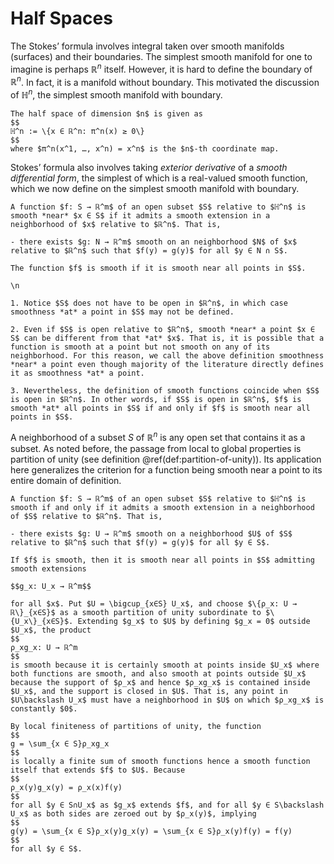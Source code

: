 Half Spaces
===

The Stokes' formula involves integral taken over smooth manifolds (surfaces) and their boundaries. The simplest smooth manifold for one to imagine is perhaps $ℝ^n$ itself. However, it is hard to define the boundary of $ℝ^n$. In fact, it is a manifold without boundary. This motivated the discussion of $ℍ^n$, the simplest smooth manifold with boundary. 

```definition

The half space of dimension $n$ is given as 
$$
ℍ^n := \{x ∈ ℝ^n: π^n(x) ≥ 0\}
$$
where $π^n(x^1, …, x^n) = x^n$ is the $n$-th coordinate map. 

```

Stokes' formula also involves taking *exterior derivative* of a *smooth differential form*, the simplest of which is a real-valued smooth function, which we now define on the simplest smooth manifold with boundary.


```definition

A function $f: S → ℝ^m$ of an open subset $S$ relative to $ℍ^n$ is smooth *near* $x ∈ S$ if it admits a smooth extension in a neighborhood of $x$ relative to $ℝ^n$. That is, 

- there exists $g: N → ℝ^m$ smooth on an neighborhood $N$ of $x$ relative to $ℝ^n$ such that $f(y) = g(y)$ for all $y ∈ N ∩ S$.

The function $f$ is smooth if it is smooth near all points in $S$. 

```

```remark

\n

1. Notice $S$ does not have to be open in $ℝ^n$, in which case smoothness *at* a point in $S$ may not be defined. 

2. Even if $S$ is open relative to $ℝ^n$, smooth *near* a point $x ∈ S$ can be different from that *at* $x$. That is, it is possible that a function is smooth at a point but not smooth on any of its neighborhood. For this reason, we call the above definition smoothness *near* a point even though majority of the literature directly defines it as smoothness *at* a point.

3. Nevertheless, the definition of smooth functions coincide when $S$ is open in $ℝ^n$. In other words, if $S$ is open in $ℝ^n$, $f$ is smooth *at* all points in $S$ if and only if $f$ is smooth near all points in $S$. 

```

A neighborhood of a subset $S$ of $ℝ^n$ is any open set that contains it as a subset. As noted before, the passage from local to global properties is partition of unity (see definition \@ref(def:partition-of-unity)). Its application here generalizes the criterion for a function being smooth near a point to its entire domain of definition. 

```theorem

A function $f: S → ℝ^m$ of an open subset $S$ relative to $ℍ^n$ is smooth if and only if it admits a smooth extension in a neighborhood of $S$ relative to $ℝ^n$. That is, 

- there exists $g: U → ℝ^m$ smooth on a neighborhood $U$ of $S$ relative to $ℝ^n$ such that $f(y) = g(y)$ for all $y ∈ S$. 

```

```proof

If $f$ is smooth, then it is smooth near all points in $S$ admitting smooth extensions 

$$g_x: U_x → ℝ^m$$

for all $x$. Put $U = \bigcup_{x∈S} U_x$, and choose $\{ρ_x: U → ℝ\}_{x∈S}$ as a smooth partition of unity subordinate to $\{U_x\}_{x∈S}$. Extending $g_x$ to $U$ by defining $g_x = 0$ outside $U_x$, the product 
$$
ρ_xg_x: U → ℝ^m
$$
is smooth because it is certainly smooth at points inside $U_x$ where both functions are smooth, and also smooth at points outside $U_x$ because the support of $ρ_x$ and hence $ρ_xg_x$ is contained inside $U_x$, and the support is closed in $U$. That is, any point in $U\backslash U_x$ must have a neighborhood in $U$ on which $ρ_xg_x$ is constantly $0$. 

By local finiteness of partitions of unity, the function
$$
g = \sum_{x ∈ S}ρ_xg_x
$$
is locally a finite sum of smooth functions hence a smooth function itself that extends $f$ to $U$. Because 
$$
ρ_x(y)g_x(y) = ρ_x(x)f(y)
$$
for all $y ∈ S∩U_x$ as $g_x$ extends $f$, and for all $y ∈ S\backslash U_x$ as both sides are zeroed out by $ρ_x(y)$, implying
$$
g(y) = \sum_{x ∈ S}ρ_x(y)g_x(y) = \sum_{x ∈ S}ρ_x(y)f(y) = f(y)
$$
for all $y ∈ S$.


```
